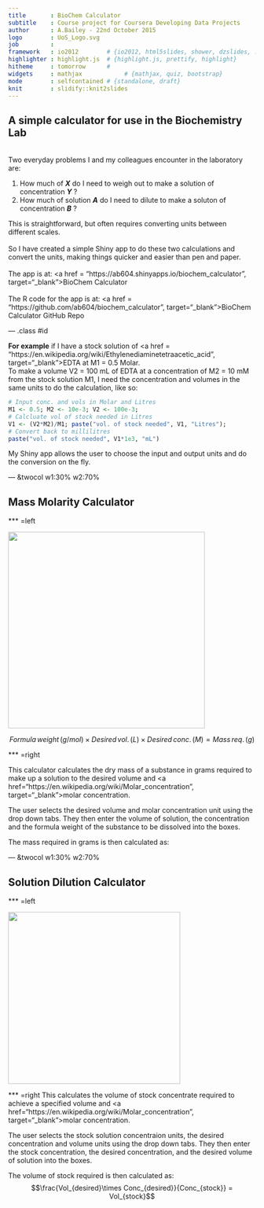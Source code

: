 ```yaml
---
title       : BioChem Calculator
subtitle    : Course project for Coursera Developing Data Projects
author      : A.Bailey - 22nd October 2015
logo        : UoS_Logo.svg
job         : 
framework   : io2012        # {io2012, html5slides, shower, dzslides, ...}
highlighter : highlight.js  # {highlight.js, prettify, highlight}
hitheme     : tomorrow      # 
widgets     : mathjax            # {mathjax, quiz, bootstrap}
mode        : selfcontained # {standalone, draft}
knit        : slidify::knit2slides
---
```

<!-- Limit image width and height -->
<style type='text/css'>
img {
    max-height: 625px;
    max-width: 964px;
}
</style>

<!-- Center image on slide 
<script src="http://ajax.aspnetcdn.com/ajax/jQuery/jquery-1.7.min.js"></script>
<script type='text/javascript'>
$(function() {
    $("p:has(img)").addClass('centered');
});
</script> -->

<!-- Center bold font -->
<style>
strong {
  font-weight: bold;
}
</style>

<!-- Center italic font -->
<style>
em {
  font-style: italic
}
</style>

## A simple calculator for use in the Biochemistry Lab 
<br>
Two everyday problems I and my colleagues encounter in the laboratory are:

1. How much of ***X*** do I need to weigh out to make a solution of concentration ***Y*** ?
2. How much of solution ***A*** do I need to dilute to make a soluton of concentration ***B*** ?

This is straightforward, but often requires converting units between different
scales.
<br>
<br>
So I have created a simple Shiny app to do these two calculations and convert the units, 
making things quicker and easier than pen and paper.
<br>
<br>
The app is at: <a href = "https://ab604.shinyapps.io/biochem_calculator", target="_blank">BioChem Calculator</a>
<br>
<br>
The R code for the app is at: <a href = "https://github.com/ab604/biochem_calculator", target="_blank">BioChem Calculator GitHub Repo</a>

--- .class #id 

**For example** if I have a stock solution of <a href = "https://en.wikipedia.org/wiki/Ethylenediaminetetraacetic_acid", target="_blank">EDTA</a> at M1 = 0.5 Molar.
<br>
To make a volume V2 = 100 mL of EDTA at a concentration of M2 = 10 mM from the stock solution M1, I need the concentration and volumes in the same units to do the calculation, like so:
```r
# Input conc. and vols in Molar and Litres
M1 <- 0.5; M2 <- 10e-3; V2 <- 100e-3;
# Calcluate vol of stock needed in Litres
V1 <- (V2*M2)/M1; paste("vol. of stock needed", V1, "Litres");
# Convert back to millilitres
paste("vol. of stock needed", V1*1e3, "mL")
```

My Shiny app allows the user to choose the input and output units and do the 
conversion on the fly.

--- &twocol w1:30% w2:70%

## Mass Molarity Calculator

*** =left

<img src="assets/img/mass_calc.png" width=400,height=400/>

$$Formula\,weight\,(g/mol) \times Desired\,vol.\,(L) \times Desired\,conc.\,(M) = Mass\,req.\,(g)$$

*** =right

This calculator calculates the dry mass of a substance in grams required to make up a solution to the desired volume and
<a href="https://en.wikipedia.org/wiki/Molar_concentration", target="_blank">molar concentration</a>.
<p>
The user selects the desired volume and molar concentration unit using the drop down tabs. They then enter the volume of solution, the concentration and the formula weight of the substance to be dissolved into the boxes. 
<p>
The mass required in grams is then calculated as:

--- &twocol w1:30% w2:70%

## Solution Dilution Calculator

*** =left

<img src="assets/img/sol_calc.png" width=350,height=350/>

*** =right
This calculates the volume of stock concentrate required to achieve a specified volume and 
<a href="https://en.wikipedia.org/wiki/Molar_concentration", target="_blank">molar concentration</a>.
<p>
The user selects the stock solution concentraion units, the
desired concentration and volume units using the drop down tabs. 
They then enter the stock concentration, the desired concentration, and the desired volume of solution into the boxes. 
<p>
The volume of stock required is then calculated as:
$$\frac{Vol_{desired}\times Conc_{desired}}{Conc_{stock}} = Vol_{stock}$$

